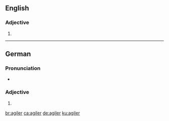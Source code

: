 ==English==

===Adjective===
{{head|en|adjective comparative form}}

# {{en-comparative of|agile}}

----

==German==

===Pronunciation===
* {{audio|De-agiler.ogg|Audio|lang=de}}

===Adjective===
{{head|de|adjective form}}

# {{comparative of|agil|lang=de}}

[[br:agiler]]
[[ca:agiler]]
[[de:agiler]]
[[ku:agiler]]
